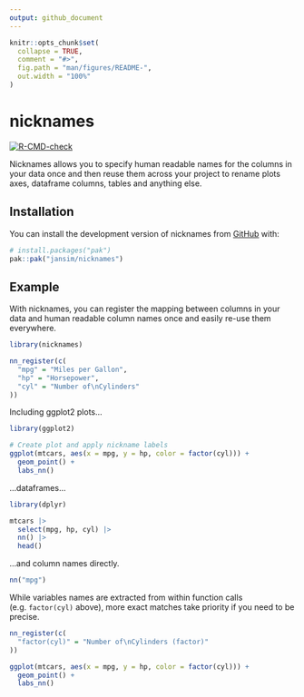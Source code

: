 ```yaml
---
output: github_document
---
```


<!-- README.md is generated from README.Rmd. Please edit that file -->

```r
knitr::opts_chunk$set(
  collapse = TRUE,
  comment = "#>",
  fig.path = "man/figures/README-",
  out.width = "100%"
)
```

# nicknames

<!-- badges: start -->
[![R-CMD-check](https://github.com/jansim/nicknames/actions/workflows/R-CMD-check.yaml/badge.svg)](https://github.com/jansim/nicknames/actions/workflows/R-CMD-check.yaml)
<!-- badges: end -->

Nicknames allows you to specify human readable names for the columns in your data once and then reuse them across your project to rename plots axes, dataframe columns, tables and anything else.

## Installation

You can install the development version of nicknames from [GitHub](https://github.com/) with:

``` r
# install.packages("pak")
pak::pak("jansim/nicknames")
```

## Example

With nicknames, you can register the mapping between columns in your data and human readable column names once and easily re-use them everywhere.

```r
library(nicknames)

nn_register(c(
  "mpg" = "Miles per Gallon",
  "hp" = "Horsepower",
  "cyl" = "Number of\nCylinders"
))
```

Including ggplot2 plots...

```r
library(ggplot2)

# Create plot and apply nickname labels
ggplot(mtcars, aes(x = mpg, y = hp, color = factor(cyl))) +
  geom_point() +
  labs_nn()
```

...dataframes...

```r
library(dplyr)

mtcars |>
  select(mpg, hp, cyl) |>
  nn() |>
  head()
```

...and column names directly.

```r
nn("mpg")
```

While variables names are extracted from within function calls (e.g. `factor(cyl)` above), more exact matches take priority if you need to be precise.

```r
nn_register(c(
  "factor(cyl)" = "Number of\nCylinders (factor)"
))

ggplot(mtcars, aes(x = mpg, y = hp, color = factor(cyl))) +
  geom_point() +
  labs_nn()
```
